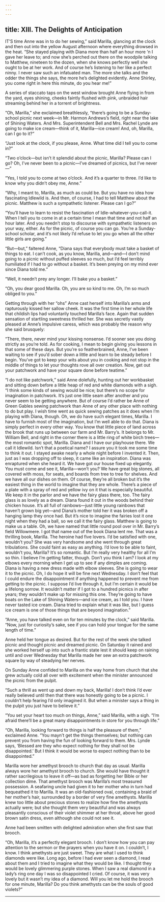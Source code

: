 ```yaml
---
---
---
```

title: XIII. The Delights of Anticipation
---




IT’S time Anne was in to do her sewing,” said Marilla, glancing at the clock and then out into the yellow August afternoon where everything drowsed in the heat. “She stayed playing with Diana more than half an hour more ‘n I gave her leave to; and now she’s perched out there on the woodpile talking to Matthew, nineteen to the dozen, when she knows perfectly well she ought to be at her work. And of course he’s listening to her like a perfect ninny. I never saw such an infatuated man. The more she talks and the odder the things she says, the more he’s delighted evidently. Anne Shirley, you come right in here this minute, do you hear me!”

A series of staccato taps on the west window brought Anne flying in from the yard, eyes shining, cheeks faintly flushed with pink, unbraided hair streaming behind her in a torrent of brightness.

“Oh, Marilla,” she exclaimed breathlessly, “there’s going to be a Sunday-school picnic next week—in Mr. Harmon Andrews’s field, right near the lake of Shining Waters. And Mrs. Superintendent Bell and Mrs. Rachel Lynde are going to make ice cream—think of it, Marilla—ice cream! And, oh, Marilla, can I go to it?”

“Just look at the clock, if you please, Anne. What time did I tell you to come in?”

“Two o’clock—but isn’t it splendid about the picnic, Marilla? Please can I go? Oh, I’ve never been to a picnic—I’ve dreamed of picnics, but I’ve never—”

“Yes, I told you to come at two o’clock. And it’s a quarter to three. I’d like to know why you didn’t obey me, Anne.”

“Why, I meant to, Marilla, as much as could be. But you have no idea how fascinating Idlewild is. And then, of course, I had to tell Matthew about the picnic. Matthew is such a sympathetic listener. Please can I go?”

“You’ll have to learn to resist the fascination of Idle-whatever-you-call-it. When I tell you to come in at a certain time I mean that time and not half an hour later. And you needn’t stop to discourse with sympathetic listeners on your way, either. As for the picnic, of course you can go. You’re a Sunday-school scholar, and it’s not likely I’d refuse to let you go when all the other little girls are going.”

“But—but,” faltered Anne, “Diana says that everybody must take a basket of things to eat. I can’t cook, as you know, Marilla, and—and—I don’t mind going to a picnic without puffed sleeves so much, but I’d feel terribly humiliated if I had to go without a basket. It’s been preying on my mind ever since Diana told me.”

“Well, it needn’t prey any longer. I’ll bake you a basket.”

“Oh, you dear good Marilla. Oh, you are so kind to me. Oh, I’m so much obliged to you.”

Getting through with her “ohs” Anne cast herself into Marilla’s arms and rapturously kissed her sallow cheek. It was the first time in her whole life that childish lips had voluntarily touched Marilla’s face. Again that sudden sensation of startling sweetness thrilled her. She was secretly vastly pleased at Anne’s impulsive caress, which was probably the reason why she said brusquely:

“There, there, never mind your kissing nonsense. I’d sooner see you doing strictly as you’re told. As for cooking, I mean to begin giving you lessons in that some of these days. But you’re so featherbrained, Anne, I’ve been waiting to see if you’d sober down a little and learn to be steady before I begin. You’ve got to keep your wits about you in cooking and not stop in the middle of things to let your thoughts rove all over creation. Now, get out your patchwork and have your square done before teatime.”

“I do not like patchwork,” said Anne dolefully, hunting out her workbasket and sitting down before a little heap of red and white diamonds with a sigh. “I think some kinds of sewing would be nice; but there’s no scope for imagination in patchwork. It’s just one little seam after another and you never seem to be getting anywhere. But of course I’d rather be Anne of Green Gables sewing patchwork than Anne of any other place with nothing to do but play. I wish time went as quick sewing patches as it does when I’m playing with Diana, though. Oh, we do have such elegant times, Marilla. I have to furnish most of the imagination, but I’m well able to do that. Diana is simply perfect in every other way. You know that little piece of land across the brook that runs up between our farm and Mr. Barry’s. It belongs to Mr. William Bell, and right in the corner there is a little ring of white birch trees—the most romantic spot, Marilla. Diana and I have our playhouse there. We call it Idlewild. Isn’t that a poetical name? I assure you it took me some time to think it out. I stayed awake nearly a whole night before I invented it. Then, just as I was dropping off to sleep, it came like an inspiration. Diana was enraptured when she heard it. We have got our house fixed up elegantly. You must come and see it, Marilla—won’t you? We have great big stones, all covered with moss, for seats, and boards from tree to tree for shelves. And we have all our dishes on them. Of course, they’re all broken but it’s the easiest thing in the world to imagine that they are whole. There’s a piece of a plate with a spray of red and yellow ivy on it that is especially beautiful. We keep it in the parlor and we have the fairy glass there, too. The fairy glass is as lovely as a dream. Diana found it out in the woods behind their chicken house. It’s all full of rainbows—just little young rainbows that haven’t grown big yet—and Diana’s mother told her it was broken off a hanging lamp they once had. But it’s nice to imagine the fairies lost it one night when they had a ball, so we call it the fairy glass. Matthew is going to make us a table. Oh, we have named that little round pool over in Mr. Barry’s field Willowmere. I got that name out of the book Diana lent me. That was a thrilling book, Marilla. The heroine had five lovers. I’d be satisfied with one, wouldn’t you? She was very handsome and she went through great tribulations. She could faint as easy as anything. I’d love to be able to faint, wouldn’t you, Marilla? It’s so romantic. But I’m really very healthy for all I’m so thin. I believe I’m getting fatter, though. Don’t you think I am? I look at my elbows every morning when I get up to see if any dimples are coming. Diana is having a new dress made with elbow sleeves. She is going to wear it to the picnic. Oh, I do hope it will be fine next Wednesday. I don’t feel that I could endure the disappointment if anything happened to prevent me from getting to the picnic. I suppose I’d live through it, but I’m certain it would be a lifelong sorrow. It wouldn’t matter if I got to a hundred picnics in after years; they wouldn’t make up for missing this one. They’re going to have boats on the Lake of Shining Waters—and ice cream, as I told you. I have never tasted ice cream. Diana tried to explain what it was like, but I guess ice cream is one of those things that are beyond imagination.”

“Anne, you have talked even on for ten minutes by the clock,” said Marilla. “Now, just for curiosity’s sake, see if you can hold your tongue for the same length of time.”

Anne held her tongue as desired. But for the rest of the week she talked picnic and thought picnic and dreamed picnic. On Saturday it rained and she worked herself up into such a frantic state lest it should keep on raining until and over Wednesday that Marilla made her sew an extra patchwork square by way of steadying her nerves.

On Sunday Anne confided to Marilla on the way home from church that she grew actually cold all over with excitement when the minister announced the picnic from the pulpit.

“Such a thrill as went up and down my back, Marilla! I don’t think I’d ever really believed until then that there was honestly going to be a picnic. I couldn’t help fearing I’d only imagined it. But when a minister says a thing in the pulpit you just have to believe it.”

“You set your heart too much on things, Anne,” said Marilla, with a sigh. “I’m afraid there’ll be a great many disappointments in store for you through life.”

“Oh, Marilla, looking forward to things is half the pleasure of them,” exclaimed Anne. “You mayn’t get the things themselves; but nothing can prevent you from having the fun of looking forward to them. Mrs. Lynde says, ‘Blessed are they who expect nothing for they shall not be disappointed.’ But I think it would be worse to expect nothing than to be disappointed.”

Marilla wore her amethyst brooch to church that day as usual. Marilla always wore her amethyst brooch to church. She would have thought it rather sacrilegious to leave it off—as bad as forgetting her Bible or her collection dime. That amethyst brooch was Marilla’s most treasured possession. A seafaring uncle had given it to her mother who in turn had bequeathed it to Marilla. It was an old-fashioned oval, containing a braid of her mother’s hair, surrounded by a border of very fine amethysts. Marilla knew too little about precious stones to realize how fine the amethysts actually were; but she thought them very beautiful and was always pleasantly conscious of their violet shimmer at her throat, above her good brown satin dress, even although she could not see it.

Anne had been smitten with delighted admiration when she first saw that brooch.

“Oh, Marilla, it’s a perfectly elegant brooch. I don’t know how you can pay attention to the sermon or the prayers when you have it on. I couldn’t, I know. I think amethysts are just sweet. They are what I used to think diamonds were like. Long ago, before I had ever seen a diamond, I read about them and I tried to imagine what they would be like. I thought they would be lovely glimmering purple stones. When I saw a real diamond in a lady’s ring one day I was so disappointed I cried. Of course, it was very lovely but it wasn’t my idea of a diamond. Will you let me hold the brooch for one minute, Marilla? Do you think amethysts can be the souls of good violets?”





* * *